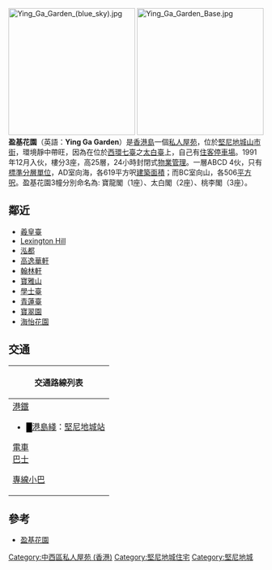 {{No footnotes|time=2012-02-25T05:51:53+00:00 }}
[[File:Ying_Ga_Garden_(blue_sky).jpg|250px]]
[[File:Ying_Ga_Garden_Base.jpg|250px]]
'''盈基花園'''（英語：'''Ying Ga Garden'''）是[[香港島|香港島]]一個[[私人屋苑|私人屋苑]]，位於[[堅尼地城|堅尼地城]][[山市街|山市街]]，環境靜中帶旺，因為在位於[[西環七臺|西環七臺]]之[[太白臺|太白臺]]上，自己有[[住客停車場|住客停車場]]。1991年12月入伙，樓分3座，高25層，24小時封閉式[[物業管理|物業管理]]。一層ABCD 4伙，只有[[標準分層單位|標準分層單位]]，AD室向海，各619平方呎[[建築面積|建築面積]]；而BC室向山，各506[[平方呎|平方呎]]。盈基花園3幢分別命名為: 寶龍閣（1座）、太白閣（2座）、桃李閣（3座）。

== 鄰近 ==
* [[羲皇臺|羲皇臺]]
* [[Lexington_Hill|Lexington Hill]]
* [[泓都|泓都]]
* [[高逸華軒|高逸華軒]]
* [[翰林軒|翰林軒]]
* [[寶雅山|寶雅山]]
* [[學士臺|學士臺]]
* [[青蓮臺|青蓮臺]]
* [[寶翠園|寶翠園]]
* [[海怡花園|海怡花園]]

== 交通 ==
{| class="mw-collapsible mw-collapsed wikitable" style="background:white; margin: 0 auto; width: auto;"  
! 交通路線列表
|-
|
;[[港鐵|港鐵]]
*<font color="{{港島綫色彩}}">█</font>[[港島綫|港島綫]]：[[堅尼地城站|堅尼地城站]]
;[[香港電車|電車]]
;[[香港巴士|巴士]]
{{港島巴士簡單列表|1|5B|5X|10|18|18P|18X|43M|47P|88X|N8X}}
{{過海隧道巴士簡單列表|101|101X|104|904|971}}
{{大嶼山巴士簡單列表|A10|NA10}}
;[[香港小巴|專線小巴]]
{{港島專綫小巴簡單列表|12|13|23|23M|54|54M|54S|58|58A|58M|59}}
|}

== 參考 ==
* [http://hk.centadata.com/ptest.aspx?type=1&code=SSSDBPYJPS&info=basicinfo&code2=&page=0#transaction 盈基花園] {{Wayback|url=http://hk.centadata.com/ptest.aspx?type=1&code=SSSDBPYJPS&info=basicinfo&code2=&page=0#transaction |date=20160308055850 }}

{{香港小作品}}

[[Category:中西區私人屋苑_(香港)|Category:中西區私人屋苑 (香港)]]
[[Category:堅尼地城住宅|Category:堅尼地城住宅]]
[[Category:堅尼地城|Category:堅尼地城]]